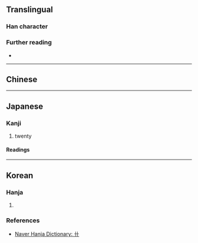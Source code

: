 {{also|〹|廿|廾}}
{{character info}}
==Translingual==

===Han character===
{{Han char|rn=24|rad=十|as=1|sn=3|four=44000|canj=JJ|ids=⿻十丨,⿻丨十}}

===Further reading===
* {{Han ref|kx=0155.200|dkj=02698|dj=0353.010|hdz=10058.100|uh=5344|ud=21316|bh=A2CD|bd=41677}}

----

==Chinese==
{{zh-see|廿|v}}

{{cln|zh|numeral symbols|numerals}}

----

==Japanese==

===Kanji===
{{ja-kanji|grade=|rs=一02}}

# twenty

====Readings====
{{ja-readings
|goon=にゅう<にふ
|kanon=じゅう<じふ
|kun=にじゅう<にじふ
}}

----

==Korean==

===Hanja===
{{ko-hanja|스물|입}}

# {{rfdef|ko|sort=一02}}

===References===
* [https://hanja.dict.naver.com/hanja?q=%E5%8D%84 Naver Hanja Dictionary: 卄]